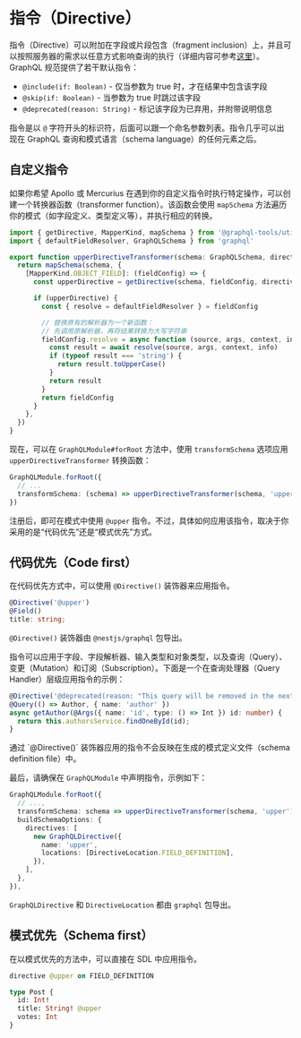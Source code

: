 # 指令（Directive）

指令（Directive）可以附加在字段或片段包含（fragment inclusion）上，并且可以按照服务器的需求以任意方式影响查询的执行（详细内容可参考[这里](https://graphql.org/learn/queries/#directives)）。GraphQL 规范提供了若干默认指令：

- `@include(if: Boolean)` - 仅当参数为 true 时，才在结果中包含该字段
- `@skip(if: Boolean)` - 当参数为 true 时跳过该字段
- `@deprecated(reason: String)` - 标记该字段为已弃用，并附带说明信息

指令是以 `@` 字符开头的标识符，后面可以跟一个命名参数列表。指令几乎可以出现在 GraphQL 查询和模式语言（schema language）的任何元素之后。

## 自定义指令

如果你希望 Apollo 或 Mercurius 在遇到你的自定义指令时执行特定操作，可以创建一个转换器函数（transformer function）。该函数会使用 `mapSchema` 方法遍历你的模式（如字段定义、类型定义等），并执行相应的转换。

```ts
import { getDirective, MapperKind, mapSchema } from '@graphql-tools/utils'
import { defaultFieldResolver, GraphQLSchema } from 'graphql'

export function upperDirectiveTransformer(schema: GraphQLSchema, directiveName: string) {
  return mapSchema(schema, {
    [MapperKind.OBJECT_FIELD]: (fieldConfig) => {
      const upperDirective = getDirective(schema, fieldConfig, directiveName)?.[0]

      if (upperDirective) {
        const { resolve = defaultFieldResolver } = fieldConfig

        // 替换原有的解析器为一个新函数：
        // 先调用原解析器，再将结果转换为大写字符串
        fieldConfig.resolve = async function (source, args, context, info) {
          const result = await resolve(source, args, context, info)
          if (typeof result === 'string') {
            return result.toUpperCase()
          }
          return result
        }
        return fieldConfig
      }
    },
  })
}
```

现在，可以在 `GraphQLModule#forRoot` 方法中，使用 `transformSchema` 选项应用 `upperDirectiveTransformer` 转换函数：

```ts
GraphQLModule.forRoot({
  // ...
  transformSchema: (schema) => upperDirectiveTransformer(schema, 'upper'),
})
```

注册后，即可在模式中使用 `@upper` 指令。不过，具体如何应用该指令，取决于你采用的是“代码优先”还是“模式优先”方式。

## 代码优先（Code first）

在代码优先方式中，可以使用 `@Directive()` 装饰器来应用指令。

```ts
@Directive('@upper')
@Field()
title: string;
```

<CalloutInfo>

`@Directive()` 装饰器由 `@nestjs/graphql` 包导出。

</CalloutInfo>

指令可以应用于字段、字段解析器、输入类型和对象类型，以及查询（Query）、变更（Mutation）和订阅（Subscription）。下面是一个在查询处理器（Query Handler）层级应用指令的示例：

```ts
@Directive('@deprecated(reason: "This query will be removed in the next version")')
@Query(() => Author, { name: 'author' })
async getAuthor(@Args({ name: 'id', type: () => Int }) id: number) {
  return this.authorsService.findOneById(id);
}
```

<CalloutInfo type="warning">
  通过 `@Directive()` 装饰器应用的指令不会反映在生成的模式定义文件（schema definition file）中。
</CalloutInfo>

最后，请确保在 `GraphQLModule` 中声明指令，示例如下：

```ts
GraphQLModule.forRoot({
  // ...,
  transformSchema: schema => upperDirectiveTransformer(schema, 'upper'),
  buildSchemaOptions: {
    directives: [
      new GraphQLDirective({
        name: 'upper',
        locations: [DirectiveLocation.FIELD_DEFINITION],
      }),
    ],
  },
}),
```

<CalloutInfo>

`GraphQLDirective` 和 `DirectiveLocation` 都由 `graphql` 包导出。

</CalloutInfo>

## 模式优先（Schema first）

在以模式优先的方法中，可以直接在 SDL 中应用指令。

```graphql
directive @upper on FIELD_DEFINITION

type Post {
  id: Int!
  title: String! @upper
  votes: Int
}
```
